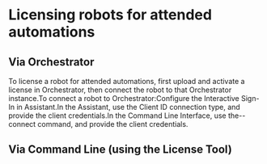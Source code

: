 ﻿# Licensing robots for attended automations


## Via Orchestrator

To license a robot for attended automations, first upload and activate a license in Orchestrator, then connect the robot to that Orchestrator instance.To connect a robot to Orchestrator:Configure the Interactive Sign-In in Assistant.In the Assistant, use the Client ID connection type, and provide the client credentials.In the Command Line Interface, use the--connect command, and provide the client credentials.


## Via Command Line (using the License Tool)

# 



#

